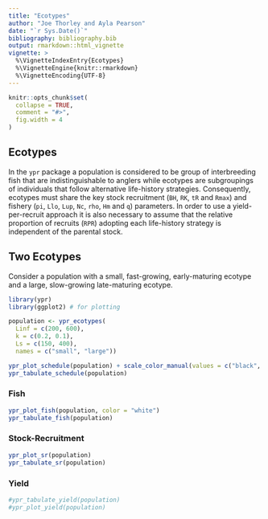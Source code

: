```yaml
---
title: "Ecotypes"
author: "Joe Thorley and Ayla Pearson"
date: "`r Sys.Date()`"
bibliography: bibliography.bib
output: rmarkdown::html_vignette
vignette: >
  %\VignetteIndexEntry{Ecotypes}
  %\VignetteEngine{knitr::rmarkdown}
  %\VignetteEncoding{UTF-8}
---
```


```r
knitr::opts_chunk$set(
  collapse = TRUE,
  comment = "#>",
  fig.width = 4
)
```

## Ecotypes

In the `ypr` package a population is considered to be group of interbreeding fish that are indistinguishable to anglers while ecotypes are subgroupings of individuals that follow alternative life-history strategies.
Consequently, ecotypes must share the key stock recruitment (`BH`, `RK`, `tR` and `Rmax`) and fishery (`pi`, `Llo`, `Lup`, `Nc`, `rho`, `Hm` and `q`) parameters.
In order to use a yield-per-recruit approach it is also necessary to assume that the relative proportion of recruits (`RPR`) adopting each life-history strategy is independent of the parental stock.

## Two Ecotypes

Consider a population with a small, fast-growing, early-maturing ecotype and a large, slow-growing late-maturing ecotype.

```r
library(ypr)
library(ggplot2) # for plotting

population <- ypr_ecotypes(
  Linf = c(200, 600), 
  k = c(0.2, 0.1), 
  Ls = c(150, 400), 
  names = c("small", "large"))

ypr_plot_schedule(population) + scale_color_manual(values = c("black", "blue"))
ypr_tabulate_schedule(population)
```

### Fish

```r
ypr_plot_fish(population, color = "white")
ypr_tabulate_fish(population)
```

### Stock-Recruitment

```r
ypr_plot_sr(population)
ypr_tabulate_sr(population)
```

### Yield

```r
#ypr_tabulate_yield(population)
#ypr_plot_yield(population)
```

